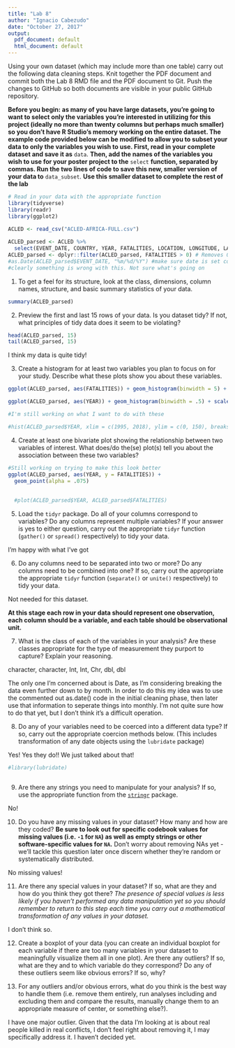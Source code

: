 ```yaml
---
title: "Lab 8"
author: "Ignacio Cabezudo"
date: "October 27, 2017"
output:
  pdf_document: default
  html_document: default
---
```


Using your own dataset (which may include more than one table) carry out the following data cleaning steps. Knit together the PDF document and commit both the Lab 8 RMD file and the PDF document to Git. Push the changes to GitHub so both documents are visible in your public GitHub repository. 

**Before you begin: as many of you have large datasets, you're going to want to select only the variables you're interested in utilizing for this project (ideally no more than twenty columns but perhaps much smaller) so you don't have R Studio's memory working on the entire dataset. The example code provided below can be modified to allow you to subset your data to only the variables you wish to use. First, read in your complete dataset and save it as** `data`. **Then, add the names of the variables you wish to use for your poster project to the** `select` **function, separated by commas. Run the two lines of code to save this new, smaller version of your data to** `data_subset`. **Use this smaller dataset to complete the rest of the lab**

```r
# Read in your data with the appropriate function
library(tidyverse)
library(readr)
library(ggplot2)

ACLED <- read_csv("ACLED-AFRICA-FULL.csv")
  
ACLED_parsed <- ACLED %>%
  select(EVENT_DATE, COUNTRY, YEAR, FATALITIES, LOCATION, LONGITUDE, LATITUDE)
ACLED_parsed <- dplyr::filter(ACLED_parsed, FATALITIES > 0) # Removes 0 Fatality events
#as.Date(ACLED_parsed$EVENT_DATE, "%m/%d/%Y") #make sure date is set correctly 
#clearly something is wrong with this. Not sure what's going on

```


1. To get a feel for its structure, look at the class, dimensions, column names, structure, and basic summary statistics of your data.

```R
summary(ACLED_parsed)
```

2. Preview the first and last 15 rows of your data. Is you dataset tidy? If not, what principles of tidy data does it seem to be violating?
```R
head(ACLED_parsed, 15)
tail(ACLED_parsed, 15)
```

I think my data is quite tidy!

3. Create a histogram for at least two variables you plan to focus on for your study. Describe what these plots show you about these variables. 

```R

ggplot(ACLED_parsed, aes(FATALITIES)) + geom_histogram(binwidth = 5) + scale_x_continuous(breaks = seq(0, 60, by = 25)) + labs(title = "Number of Fatalities per event", x = "Fatalities")

ggplot(ACLED_parsed, aes(YEAR)) + geom_histogram(binwidth = .5) + scale_x_continuous(breaks = seq(1990, 2020, by = 5)) + labs(title = "Fatality event by Year of occurence", x = "Year")

#I'm still working on what I want to do with these

#hist(ACLED_parsed$YEAR, xlim = c(1995, 2018), ylim = c(0, 150), breaks = 50)

```

4. Create at least one bivariate plot showing the relationship between two variables of interest. What does/do the(se) plot(s) tell you about the association between these two variables?

```R

#Still working on trying to make this look better
ggplot(ACLED_parsed, aes(YEAR, y = FATALITIES)) +
  geom_point(alpha = .075)  
  
  
  #plot(ACLED_parsed$YEAR, ACLED_parsed$FATALITIES)
```


5. Load the `tidyr` package. Do all of your columns correspond to variables? Do any columns represent multiple variables? If your answer is yes to either question, carry out the appropriate `tidyr` function (`gather()` or `spread()` respectively) to tidy your data. 

I'm happy with what I've got


6. Do any columns need to be separated into two or more? Do any columns need to be combined into one? If so, carry out the appropriate the appropriate `tidyr` function (`separate()` or `unite()` respectively) to tidy your data.  

Not needed for this dataset.

**At this stage each row in your data should represent one observation, each column should be a variable, and each table should be observational unit.** 

7. What is the class of each of the variables in your analysis? Are these classes appropriate for the type of measurement they purport to capture? Explain your reasoning. 

character, character, Int, Int, Chr, dbl, dbl   

The only one I'm concerned about is Date, as I'm considering breaking the data even further down to by month. In order to do this my idea was to use the commented out as.date() code in the initial cleaning phase, then later use that information to seperate things into monthly.  I'm not quite sure how to do that yet, but I don't think it's a difficult operation. 


8. Do any of your variables need to be coerced into a different data type? If so, carry out the appropriate coercion methods below. (This includes transformation of any date objects using the `lubridate` package)

Yes! Yes they do!! We just talked about that!

```R
#library(lubridate)



```

9. Are there any strings you need to manipulate for your analysis? If so, use the appropriate function from the [`stringr`](https://cran.r-project.org/web/packages/stringr/vignettes/stringr.html) package. 

No!


10. Do you have any missing values in your dataset? How many and how are they coded? **Be sure to look out for specific codebook values for missing values (i.e. `-1` for `NA`) as well as empty strings or other software-specific values for `NA`.** Don't worry about removing NAs yet - we'll tackle this question later once discern whether they're random or systematically distributed. 

No missing values!


11. Are there any special values in your dataset? If so, what are they and how do you think they got there? *The presence of special values is less likely if you haven't performed any data manipulation yet so you should remember to return to this step each time you carry out a mathematical transformation of any values in your dataset.*

I don't think so.

12. Create a boxplot of your data (you can create an individual boxplot for each variable if there are too many variables in your dataset to meaningfully visualize them all in one plot). Are there any outliers? If so, what are they and to which variable do they correspond? Do any of these outliers seem like obvious errors? If so, why? 


13. For any outliers and/or obvious errors, what do you think is the best way to handle them (i.e. remove them entirely, run analyses including and excluding them and compare the results, manually change them to an appropriate measure of center, or something else?). 

I have one major outlier. Given that the data I'm looking at is about real people killed in real conflicts, I don't feel right about removing it, I may specifically address it. I haven't decided yet. 
